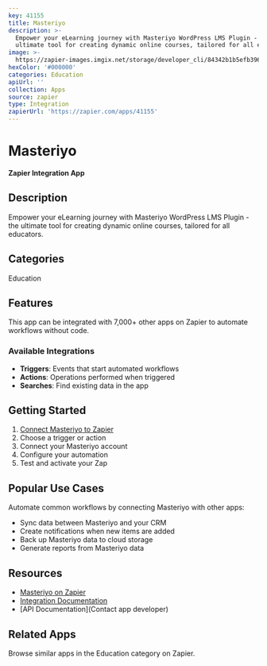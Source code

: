 ```yaml
---
key: 41155
title: Masteriyo
description: >-
  Empower your eLearning journey with Masteriyo WordPress LMS Plugin - the
  ultimate tool for creating dynamic online courses, tailored for all educators.
image: >-
  https://zapier-images.imgix.net/storage/developer_cli/84342b1b5efb396fe8c21e356c298540.png?auto=format%2Ccompress&ixlib=python-3.0.0&q=50
hexColor: '#000000'
categories: Education
apiUrl: ''
collection: Apps
source: zapier
type: Integration
zapierUrl: 'https://zapier.com/apps/41155'
---
```

# Masteriyo

**Zapier Integration App**

## Description

Empower your eLearning journey with Masteriyo WordPress LMS Plugin - the ultimate tool for creating dynamic online courses, tailored for all educators.

## Categories

Education

## Features

This app can be integrated with 7,000+ other apps on Zapier to automate workflows without code.

### Available Integrations

- **Triggers**: Events that start automated workflows
- **Actions**: Operations performed when triggered
- **Searches**: Find existing data in the app

## Getting Started

1. [Connect Masteriyo to Zapier](https://zapier.com/apps/41155)
2. Choose a trigger or action
3. Connect your Masteriyo account
4. Configure your automation
5. Test and activate your Zap

## Popular Use Cases

Automate common workflows by connecting Masteriyo with other apps:

- Sync data between Masteriyo and your CRM
- Create notifications when new items are added
- Back up Masteriyo data to cloud storage
- Generate reports from Masteriyo data

## Resources

- [Masteriyo on Zapier](https://zapier.com/apps/41155)
- [Integration Documentation](https://zapier.com/apps/41155/integrations)
- [API Documentation](Contact app developer)

## Related Apps

Browse similar apps in the Education category on Zapier.
